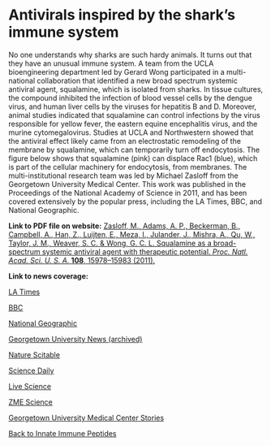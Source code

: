 # Antivirals inspired by the shark’s immune system

No one understands why sharks are such hardy animals. It turns out that they have an unusual immune system. A team from the UCLA bioengineering department led by Gerard Wong participated in a multi-national collaboration that identified a new broad spectrum systemic antiviral agent, squalamine, which is isolated from sharks. In tissue cultures, the compound inhibited the infection of blood vessel cells by the dengue virus, and human liver cells by the viruses for hepatitis B and D. Moreover, animal studies indicated that squalamine can control infections by the virus responsible for yellow fever, the eastern equine encephalitis virus, and the murine cytomegalovirus. Studies at UCLA and Northwestern showed that the antiviral effect likely came from an electrostatic remodeling of the membrane by squalamine, which can temporarily turn off endocytosis. The figure below shows that squalamine (pink) can displace Rac1 (blue), which is part of the cellular machinery for endocytosis, from membranes. The multi-institutional research team was led by Michael Zasloff from the Georgetown University Medical Center. This work was published in the Proceedings of the National Academy of Science in 2011, and has been covered extensively by the popular press, including the LA Times, BBC, and National Geographic.

**Link to PDF file on website:** [Zasloff, M., Adams, A. P., Beckerman, B., Campbell, A., Han, Z., Luijten, E., Meza, I., Julander, J., Mishra, A., Qu, W., Taylor, J. M., Weaver, S. C. & Wong, G. C. L. Squalamine as a broad-spectrum systemic antiviral agent with therapeutic potential. _Proc. Natl. Acad. Sci. U. S. A._ **108**, 15978–15983 (2011).
](/pdf/10.1073~pnas.1108558108.pdf)

**Link to news coverage:**

[LA Times](https://www.latimes.com/health/la-xpm-2011-sep-20-la-heb-shark-extract-squalamine-fights-viruses-20110920-story.html)

[BBC](https://www.bbc.com/news/health-14974605)

[National Geographic](https://www.nationalgeographic.com/culture/article/110919-sharks-drugs-medicine-viruses-science-health-squalamine)

[Georgetown University News (archived)](https://web.archive.org/web/20140913232410/http://www.georgetown.edu:80/story/shark-compound-may-treat-human-viruses.html)

[Nature Scitable](https://www.nature.com/scitable/blog/viruses101/compound_found_in_sharks_has/#:~:text=The%20compound%20successfully%20prevented%20dengue,encephalitis%20virus%2C%20and%20murine%20cytomegalovirus.)

[Science Daily](https://www.sciencedaily.com/releases/2011/09/110919151306.htm)

[Live Science](https://www.livescience.com/16126-shark-molecule-kills-viruses.html)

[ZME Science](https://www.zmescience.com/research/shark-anti-virus-compound-could-cure-deadly-infections-in-humans/)

[Georgetown University Medical Center Stories](https://gumc.georgetown.edu/gumc-stories/discovery-chosen-for-time/)

[Back to Innate Immune Peptides](/research/innate-immune-peptides)